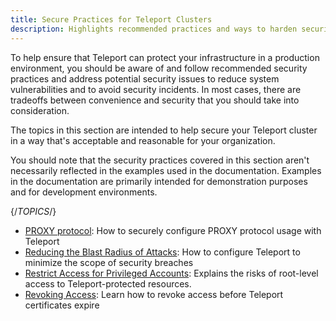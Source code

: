 ```yaml
---
title: Secure Practices for Teleport Clusters
description: Highlights recommended practices and ways to harden security for your Teleport cluster.
---
```


To help ensure that Teleport can protect your infrastructure in a production environment, you should 
be aware of and follow recommended security practices and address potential security issues to reduce 
system vulnerabilities and to avoid security incidents. In most cases, there are tradeoffs between 
convenience and security that you should take into consideration.

The topics in this section are intended to help secure your Teleport cluster in a way that's acceptable and 
reasonable for your organization.

You should note that the security practices covered in this section aren't necessarily reflected in the 
examples used in the documentation. Examples in the documentation are primarily intended for demonstration 
purposes and for development environments.

{/*TOPICS*/}

- [PROXY protocol](security/proxy-protocol.mdx): How to securely configure PROXY protocol usage with Teleport
- [Reducing the Blast Radius of Attacks](security/reduce-blast-radius.mdx): How to configure Teleport to minimize the scope of security breaches
- [Restrict Access for Privileged Accounts](security/restrict-privileges.mdx): Explains the risks of root-level access to Teleport-protected resources.
- [Revoking Access](security/revoking-access.mdx): Learn how to revoke access before Teleport certificates expire
